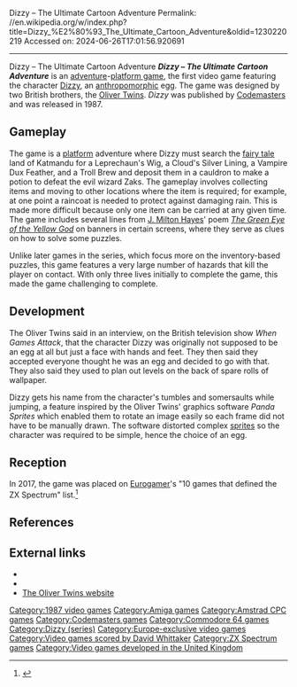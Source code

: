 Dizzy – The Ultimate Cartoon Adventure
Permalink: //en.wikipedia.org/w/index.php?title=Dizzy_%E2%80%93_The_Ultimate_Cartoon_Adventure&oldid=1230220219
Accessed on: 2024-06-26T17:01:56.920691



------
Dizzy – The Ultimate Cartoon Adventure
{{Use dmy dates|date=April 2022}}
{{Infobox video game
|title = Dizzy - The Ultimate Cartoon Adventure
| image = Dizzy inlay.jpg
| designer = [[Oliver Twins]]
| publisher = [[Codemasters]]
| engine = 
| developer = 
| series = ''[[Dizzy (series)|Dizzy]]''
| released = 1987
| genre = [[Adventure game|Adventure]], [[Platform game|platform]]
| modes = [[Single-player]]
| platforms = [[Commodore 64]], [[Amstrad CPC]], [[ZX Spectrum]]
}}
'''''Dizzy – The Ultimate Cartoon Adventure''''' is an [[Adventure game|adventure]]-[[platform game]], the first video game featuring the character [[Dizzy (series)|Dizzy]], an [[anthropomorphic]] egg. The game was designed by two British brothers, the [[Oliver Twins]]. ''Dizzy'' was published by [[Codemasters]] and was released in 1987.

==Gameplay==
The game is a [[platform game|platform]] adventure where Dizzy must search the [[fairy tale]] land of Katmandu for a Leprechaun's Wig, a Cloud's Silver Lining, a Vampire Dux Feather, and a Troll Brew and deposit them in a cauldron to make a potion to defeat the evil wizard Zaks. The gameplay involves collecting items and moving to other locations where the item is required; for example, at one point a raincoat is needed to protect against damaging rain. This is made more difficult because only one item can be carried at any given time. The game includes several lines from [[J. Milton Hayes]]' poem ''[[The Green Eye of the Yellow God]]'' on banners in certain screens, where they serve as clues on how to solve some puzzles.

Unlike later games in the series, which focus more on the inventory-based puzzles, this game features a very large number of hazards that kill the player on contact. With only three lives initially to complete the game, this made the game challenging to complete.

==Development==
The Oliver Twins said in an interview, on the British television show ''When Games Attack'', that the character Dizzy was originally not supposed to be an egg at all but just a face with hands and feet. They then said they accepted everyone thought he was an egg and decided to go with that. They also said they used to plan out levels on the back of spare rolls of wallpaper.

Dizzy gets his name from the character's tumbles and somersaults while jumping, a feature inspired by the Oliver Twins' graphics software ''Panda Sprites'' which enabled them to rotate an image easily so each frame did not have to be manually drawn. The software distorted complex [[Sprite (computer graphics)|sprites]] so the character was required to be simple, hence the choice of an egg.

==Reception==
{{Video game reviews
| YSinclair = 7/10<ref>{{cite web |url=http://www.ysrnry.co.uk/articles/dizzy.htm |title=Archived copy |accessdate=2016-04-23 |url-status=dead |archiveurl=https://web.archive.org/web/20160405021439/http://www.ysrnry.co.uk/articles/dizzy.htm |archivedate=2016-04-05}}</ref>
| CRASH = 78%<ref>https://ia800604.us.archive.org/view_archive.php?archive=/1/items/World_of_Spectrum_June_2017_Mirror/World%20of%20Spectrum%20June%202017%20Mirror.zip&file=World%20of%20Spectrum%20June%202017%20Mirror/sinclair/magazines/Crash/Issue46/Pages/Crash4600134.jpg {{Bare URL image|date=March 2022}}</ref>
| SUser = 9/10<ref>https://ia800604.us.archive.org/view_archive.php?archive=/1/items/World_of_Spectrum_June_2017_Mirror/World%20of%20Spectrum%20June%202017%20Mirror.zip&file=World%20of%20Spectrum%20June%202017%20Mirror/sinclair/magazines/SinclairUser/Issue069/Pages/SinclairUser06900030.jpg {{Bare URL image|date=March 2022}}</ref>
| rev1 = ACE
| rev1Score = 788<ref>https://ia800604.us.archive.org/view_archive.php?archive=/1/items/World_of_Spectrum_June_2017_Mirror/World%20of%20Spectrum%20June%202017%20Mirror.zip&file=World%20of%20Spectrum%20June%202017%20Mirror/sinclair/magazines/ACE/Issue01/Pages/ACE0100054.jpg {{Bare URL image|date=March 2022}}</ref>
}}
In 2017, the game was placed on [[Eurogamer]]'s "10 games that defined the ZX Spectrum" list.<ref>{{cite web|last1=Mason|first1=Graeme|title=10 games that defined the ZX Spectrum|url=http://www.eurogamer.net/articles/2017-04-09-10-games-that-defined-the-zx-spectrum|website=[[Eurogamer]]|publisher=Gamer Network|accessdate=10 April 2017|date=9 April 2017}}</ref>

== References ==
{{reflist}}

== External links ==
* {{moby game|id=/dizzy-the-ultimate-cartoon-adventure|name= ''Dizzy - The Ultimate Cartoon Adventure''}}
* {{WoS game|id=0009332|name=Dizzy}}
* [http://www.blitzgames.com/olivertwins/ The Oliver Twins website] {{Webarchive|url=https://web.archive.org/web/20080914013842/http://www.blitzgames.com/olivertwins/ |date=14 September 2008}}

{{Dizzy series}}

{{DEFAULTSORT:Dizzy - The Ultimate Cartoon Adventure}}
[[Category:1987 video games]]
[[Category:Amiga games]]
[[Category:Amstrad CPC games]]
[[Category:Codemasters games]]
[[Category:Commodore 64 games]]
[[Category:Dizzy (series)]]
[[Category:Europe-exclusive video games]]
[[Category:Video games scored by David Whittaker]]
[[Category:ZX Spectrum games]]
[[Category:Video games developed in the United Kingdom]]